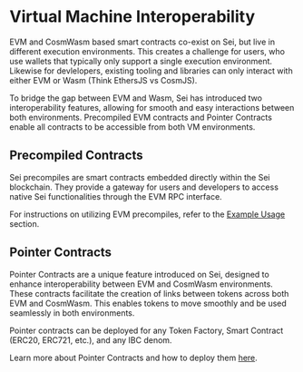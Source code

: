 

# Virtual Machine Interoperability

EVM and CosmWasm based smart contracts co-exist on Sei, but live in different execution environments.
This creates a challenge for users, who use wallets that typically only support a single execution environment.
Likewise for devlelopers, existing tooling and libraries can only interact with either EVM or Wasm (Think EthersJS vs CosmJS).

To bridge the gap between EVM and Wasm, Sei has introduced two interoperability features, allowing for smooth and easy interactions between both environments.
Precompiled EVM contracts and Pointer Contracts enable all contracts to be accessible from both VM environments.

<ImageWithCaption img={interoperability} alt='Interoperability' caption='Enabling seamless access to all tokens and contracts on Sei' />

## Precompiled Contracts

Sei precompiles are smart contracts embedded directly within the Sei blockchain. They provide a gateway for users and developers to access native Sei functionalities through the EVM RPC interface.

For instructions on utilizing EVM precompiles, refer to the [Example Usage](./precompiles/example-usage.mdx) section.

## Pointer Contracts

Pointer Contracts are a unique feature introduced on Sei, designed to enhance interoperability between EVM and CosmWasm environments.
These contracts facilitate the creation of links between tokens across both EVM and CosmWasm.
This enables tokens to move smoothly and be used seamlessly in both environments.

Pointer contracts can be deployed for any Token Factory, Smart Contract (ERC20, ERC721, etc.), and any IBC denom.

Learn more about Pointer Contracts and how to deploy them [here](../../dev-tutorials/pointer-contracts.mdx).
